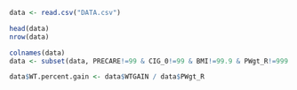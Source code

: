 ```r
data <- read.csv("DATA.csv")
```

```r
head(data)
nrow(data)
```

```r
colnames(data)
data <- subset(data, PRECARE!=99 & CIG_0!=99 & BMI!=99.9 & PWgt_R!=999  & PREVIS!=99 & WTGAIN!=99 & DBWT!=9999 & PAY!=9 & FRACE6!=9 & MEDUC!=9 & FEDUC!=9)
```

```r
data$WT.percent.gain <- data$WTGAIN / data$PWgt_R
```